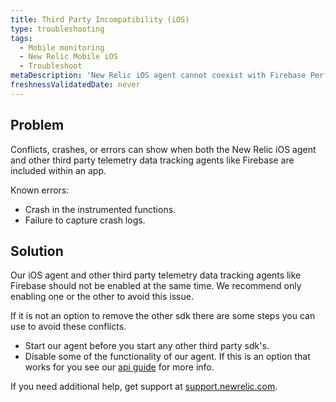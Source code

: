 ```yaml
---
title: Third Party Incompatibility (iOS)
type: troubleshooting
tags:
  - Mobile monitoring
  - New Relic Mobile iOS
  - Troubleshoot
metaDescription: 'New Relic iOS agent cannot coexist with Firebase PerfMon SDK'
freshnessValidatedDate: never
---
```


## Problem

Conflicts, crashes, or errors can show when both the New Relic iOS agent and other third party telemetry data tracking agents like Firebase are included within an app.

Known errors:
 - Crash in the instrumented functions.
 - Failure to capture crash logs.

## Solution

Our iOS agent and other third party telemetry data tracking agents like Firebase should not be enabled at the same time. We recommend only enabling one or the other to avoid this issue.

If it is not an option to remove the other sdk there are some steps you can use to avoid these conflicts.
- Start our agent before you start any other third party sdk's.
- Disable some of the functionality of our agent. If this is an option that works for you see our [api guide](/docs/mobile-monitoring/new-relic-mobile/mobile-sdk/configure-settings/) for more info.

If you need additional help, get support at [support.newrelic.com](https://support.newrelic.com).
